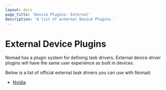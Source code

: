 ```yaml
---
layout: docs
page_title: 'Device Plugins: External'
description: 'A list of external Device Plugins.'
---
```


# External Device Plugins

Nomad has a plugin system for defining task drivers. External device driver
plugins will have the same user experience as built in devices.

Below is a list of official external task drivers you can use with Nomad:

- [Nvidia][nvidia]

[plugin_guide]: /docs/internals/plugins
[nvidia]: /plugins/devices/nvidia
